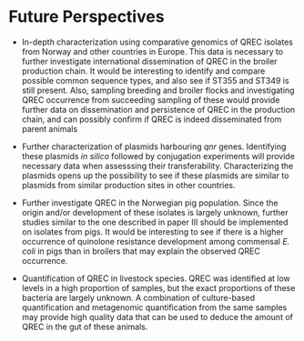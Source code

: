 # Future Perspectives

- In-depth characterization using comparative genomics of QREC isolates from Norway and other countries in Europe. This data is necessary to further investigate international dissemination of QREC in the broiler production chain. It would be interesting to identify and compare possible common sequence types, and also see if ST355 and ST349 is still present. Also, sampling breeding and broiler flocks and investigating QREC occurrence from succeeding sampling of these would provide further data on dissemination and persistence of QREC in the production chain, and can possibly confirm if QREC is indeed disseminated from parent animals

- Further characterization of plasmids harbouring _qnr_ genes. Identifying these plasmids _in silico_ followed by conjugation experiments will provide necessary data when assesssing their transferability. Characterizing the plasmids opens up the possibility to see if these plasmids are similar to plasmids from similar production sites in other countries.

- Further investigate QREC in the Norwegian pig population. Since the origin and/or development of these isolates is largely unknown, further studies similar to the one described in paper III should be implemented on isolates from pigs. It would be interesting to see if there is a higher occurrence of quinolone resistance development among commensal _E. coli_ in pigs than in broilers that may explain the observed QREC occurrence.

- Quantification of QREC in livestock species. QREC was identified at low levels in a high proportion of samples, but the exact proportions of these bacteria are largely unknown. A combination of culture-based quantification and metagenomic quantification from the same samples may provide high quality data that can be used to deduce the amount of QREC in the gut of these animals.